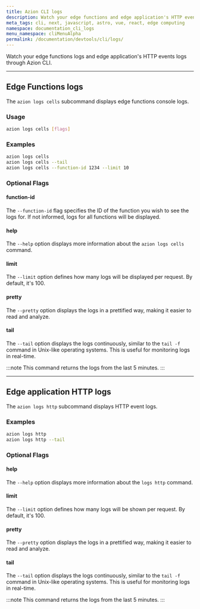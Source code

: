 ```yaml
---
title: Azion CLI logs
description: Watch your edge functions and edge application's HTTP events logs through Azion CLI.
meta_tags: cli, next, javascript, astro, vue, react, edge computing
namespace: documentation_cli_logs
menu_namespace: cliMenuAlpha
permalink: /documentation/devtools/cli/logs/
---
```


Watch your edge functions logs and edge application's HTTP events logs through Azion CLI.

---

## Edge Functions logs

The `azion logs cells` subcommand displays edge functions console logs.

### Usage

```bash
azion logs cells [flags]
```

### Examples

```bash
azion logs cells
azion logs cells --tail
azion logs cells --function-id 1234 --limit 10
```

### Optional Flags

#### function-id

The `--function-id` flag specifies the ID of the function you wish to see the logs for. If not informed, logs for all functions will be displayed.

#### help

The `--help` option displays more information about the `azion logs cells` command.

#### limit

The `--limit` option defines how many logs will be displayed per request. By default, it's 100.

#### pretty

The `--pretty` option displays the logs in a prettified way, making it easier to read and analyze.

#### tail

The `--tail` option displays the logs continuously, similar to the `tail -f` command in Unix-like operating systems. This is useful for monitoring logs in real-time.

:::note 
This command returns the logs from the last 5 minutes.
:::

---

## Edge application HTTP logs

The `azion logs http` subcommand displays HTTP event logs.

### Examples

```bash
azion logs http
azion logs http --tail
```

### Optional Flags

#### help

The `--help` option displays more information about the `logs http` command.

#### limit

The `--limit` option defines how many logs will be shown per request. By default, it's 100.

#### pretty

The `--pretty` option displays the logs in a prettified way, making it easier to read and analyze.

#### tail

The `--tail` option displays the logs continuously, similar to the `tail -f` command in Unix-like operating systems. This is useful for monitoring logs in real-time.

:::note 
This command returns the logs from the last 5 minutes.
:::